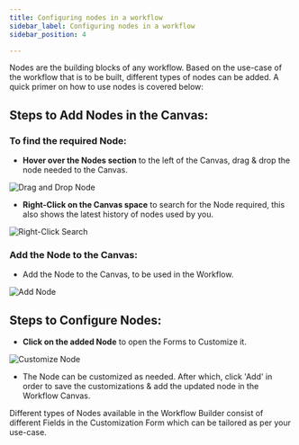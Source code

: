 ```yaml
---
title: Configuring nodes in a workflow
sidebar_label: Configuring nodes in a workflow
sidebar_position: 4

---
```


<head>
  <title> Configuring nodes in a workflow  </title>
  <meta name="description" content="" />
</head>

Nodes are the building blocks of any workflow. Based on the use-case of the workflow that is to be built, different types of nodes can be added. A quick primer on how to use nodes is covered below:

## Steps to Add Nodes in the Canvas:

### To find the required Node:
- **Hover over the Nodes section** to the left of the Canvas, drag & drop the node needed to the Canvas.

![Drag and Drop Node](https://d1r1e7xjkfj7nz.cloudfront.net/image-20240520-094008.png)

- **Right-Click on the Canvas space** to search for the Node required, this also shows the latest history of nodes used by you.

![Right-Click Search](https://d1r1e7xjkfj7nz.cloudfront.net/image-20240520-094149.png)

### Add the Node to the Canvas:
- Add the Node to the Canvas, to be used in the Workflow.

![Add Node](https://d1r1e7xjkfj7nz.cloudfront.net/image-20240520-082614.png)

## Steps to Configure Nodes:
- **Click on the added Node** to open the Forms to Customize it.

![Customize Node](https://d1r1e7xjkfj7nz.cloudfront.net/image-20240520-082738.png)

- The Node can be customized as needed. After which, click 'Add' in order to save the customizations & add the updated node in the Workflow Canvas.

Different types of Nodes available in the Workflow Builder consist of different Fields in the Customization Form which can be tailored as per your use-case.
